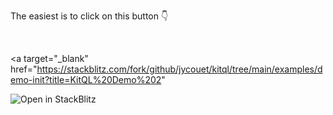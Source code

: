 The easiest is to click on this button 👇

<br />

<a
  target="_blank"
  href="https://stackblitz.com/fork/github/jycouet/kitql/tree/main/examples/demo-init?title=KitQL%20Demo%202"
>
  <img src="https://developer.stackblitz.com/img/open_in_stackblitz.svg" alt="Open in StackBlitz" />
</a>
